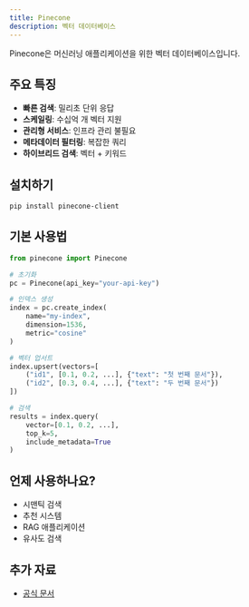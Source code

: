 ```yaml
---
title: Pinecone
description: 벡터 데이터베이스
---
```


Pinecone은 머신러닝 애플리케이션을 위한 벡터 데이터베이스입니다.

## 주요 특징

- **빠른 검색**: 밀리초 단위 응답
- **스케일링**: 수십억 개 벡터 지원
- **관리형 서비스**: 인프라 관리 불필요
- **메타데이터 필터링**: 복잡한 쿼리
- **하이브리드 검색**: 벡터 + 키워드

## 설치하기

```bash
pip install pinecone-client
```

## 기본 사용법

```python
from pinecone import Pinecone

# 초기화
pc = Pinecone(api_key="your-api-key")

# 인덱스 생성
index = pc.create_index(
    name="my-index",
    dimension=1536,
    metric="cosine"
)

# 벡터 업서트
index.upsert(vectors=[
    ("id1", [0.1, 0.2, ...], {"text": "첫 번째 문서"}),
    ("id2", [0.3, 0.4, ...], {"text": "두 번째 문서"})
])

# 검색
results = index.query(
    vector=[0.1, 0.2, ...],
    top_k=5,
    include_metadata=True
)
```

## 언제 사용하나요?

- 시맨틱 검색
- 추천 시스템
- RAG 애플리케이션
- 유사도 검색

## 추가 자료

- [공식 문서](https://docs.pinecone.io)

